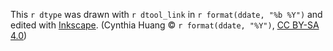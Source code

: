 This `r dtype` was drawn with `r dtool_link` in `r format(ddate, "%b %Y")` and edited with [Inkscape](https://inkscape.org). (Cynthia Huang © `r format(ddate, "%Y")`, [CC BY-SA 4.0](https://creativecommons.org/licenses/by-sa/4.0/))
